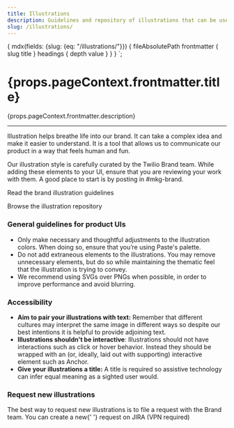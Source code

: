 ```yaml
---
title: Illustrations
description: Guidelines and repository of illustrations that can be used in Twilio UIs
slug: /illustrations/
---
```



  {
    mdx(fields: {slug: {eq: "/illustrations/"}}) {
      fileAbsolutePath
      frontmatter {
        slug
        title
      }
      headings {
        depth
        value
      }
    }
  }
`;

<contentwrapper>

<PageAside data={props.data.mdx} />

<content>

<h1>{props.pageContext.frontmatter.title}</h1>

<p>{props.pageContext.frontmatter.description}</p>

---

Illustration helps breathe life into our brand. It can take a complex idea and make it easier to understand. It is a tool that allows us to communicate our product in a way that feels human and fun.

Our illustration style is carefully curated by the Twilio Brand team. While adding these elements to your UI, ensure that you are reviewing your work with them. A good place to start is by posting in #mkg-brand.

<Box as="div" marginBottom="space60"><Stack orientation="vertical" spacing="space60">
<Flex display="inline-flex" vAlignContent="center">
<Anchor href="https://www.twilio.com/brand/guidelines/illustration-guidelines">
Read the brand illustration guidelines
</Anchor>
<LinkExternalIcon decorative={false} title="Opens an external resource" />
</Flex>

<Flex display="inline-flex" vAlignContent="center">
<Anchor href="https://library.twilio.com/web/2f44a10496e4c83b/shared-illustrations/">
Browse the illustration repository
</Anchor>
<LinkExternalIcon decorative={false} title="Opens an external resource" />
</Flex>
</Stack></Box>

### General guidelines for product UIs

- Only make necessary and thoughtful adjustments to the illustration colors. When doing so, ensure that you’re using Paste's palette.
- Do not add extraneous elements to the illustrations. You may remove unnecessary elements, but do so while maintaining the thematic feel that the illustration is trying to convey.
- We recommend using SVGs over PNGs when possible, in order to improve performance and avoid blurring.

### Accessibility

- **Aim to pair your illustrations with text:** Remember that different cultures may interpret the same image in different ways so despite our best intentions it is helpful to provide adjoining text.
- **Illustrations shouldn't be interactive**: Illustrations should not have interactions such as click or hover behavior. Instead they should be wrapped with an (or, ideally, laid out with supporting) interactive element such as Anchor.
- **Give your illustrations a title:** A title is required so assistive technology can infer equal meaning as a sighted user would.

### Request new illustrations

<Paragraph>
  The best way to request new illustrations is to file a request with the Brand team. You can create a new{' '}
  <Flex display="inline-flex" as="span" vAlignContent="center">
    <Anchor href="https://issues.corp.twilio.com/projects/MARK/issues/"> request on JIRA</Anchor>
    <LinkExternalIcon display="inline-block" decorative={false} title="Opens an external resource" /> (VPN required)
  </Flex>
</Paragraph>

</content>

</contentwrapper>
